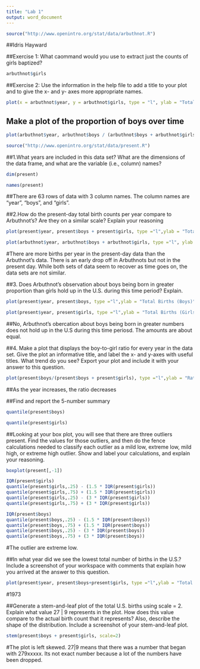 ```yaml
---
title: "Lab 1"
output: word_document
---
```

```r
source("http://www.openintro.org/stat/data/arbuthnot.R") 
```
##Idris Hayward

##Exercise 1:  What caommand would you use to extract just the counts of girls baptized?

```r
arbuthnot$girls
```

##Exercise 2: Use the information in the help file to add a title to your plot and to give the x- and y- axes more appropriate names.
```r
plot(x = arbuthnot$year, y = arbuthnot$girls, type = "l", ylab = "Total Number of Baptisms (Girls)", xlab = "Years")
```

## Make a plot of the proportion of boys over time
```r
plot(arbuthnot$year, arbuthnot$boys / (arbuthnot$boys + arbuthnot$girls), type = "l",ylab = "Porportion of Boys", xlab = "Years")
```

```r
source("http://www.openintro.org/stat/data/present.R") 
```
##1.What years are included in this data set? What are the dimensions of the data frame, and what are the variable (i.e., column) names?
```r
dim(present)
```
```r
names(present)
```
##There are 63 rows of data with 3 column names.  The column names are "year", "boys", and "girls".

##2.How do the present-day total birth counts per year compare to Arbuthnot's? Are they on a similar scale? Explain your reasoning
```r
plot(present$year, present$boys + present$girls, type ="l",ylab = "Total Births", xlab = "Years")
```
```r
plot(arbuthnot$year, arbuthnot$boys + arbuthnot$girls, type ="l", ylab = "Total Births", xlab = "Years")
```

#There are more births per year in the present-day data than the Arbuthnot's data.  There is an early drop off in Arbuthnots but not in the present day.  While both sets of data seem to recover as time goes on, the data sets are not similar.

##3. Does Arbuthnot's observation about boys being born in greater proportion than girls hold up in the U.S. during this time period? Explain.
```r
plot(present$year, present$boys, type ="l",ylab = "Total Births (Boys)", xlab = "Years")
```
```r
plot(present$year, present$girls, type ="l",ylab = "Total Births (Girls)", xlab = "Years")
```

##No, Arbuthnot's obercation about boys being born in greater numbers does not hold up in the U.S during this time periosd.  The amounts are about equal.

##4. Make a plot that displays the boy-to-girl ratio for every year in the data set. Give the plot an informative title, and label the x- and y-axes with useful titles. What trend do you see? Export your plot and include it with your answer to this question. 

```r
plot(present$boys/(present$boys + present$girls), type ="l",ylab = "Ratio Boys to Girls", xlab = "Years")
```
##As the year increases, the ratio decreases

##Find and report the 5-number summary
```r
quantile(present$boys)
```
```r
quantile(present$girls)
```


##Looking at your box plot, you will see that there are three outliers present. Find the values for those outliers, and then do the fence calculations needed to classify each outlier as a mild low, extreme low, mild high, or extreme high outlier. Show and label your calculations, and explain your reasoning.

```r
boxplot(present[,-1])
```

```r
IQR(present$girls)
quantile(present$girls,.25) - (1.5 * IQR(present$girls))
quantile(present$girls,.75) + (1.5 * IQR(present$girls))
quantile(present$girls,.25) - (3 * IQR(present$girls))
quantile(present$girls,.75) + (3 * IQR(present$girls))
```

```r
IQR(present$boys)
quantile(present$boys,.25) - (1.5 * IQR(present$boys))
quantile(present$boys,.75) + (1.5 * IQR(present$boys))
quantile(present$boys,.25) - (3 * IQR(present$boys))
quantile(present$boys,.75) + (3 * IQR(present$boys))
```

#The outlier are extreme low.

##In what year did we see the lowest total number of births in the U.S.? Include a screenshot of your workspace with comments that explain how you arrived at the answer to this question. 
```r
plot(present$year, present$boys+present$girls, type ="l",ylab = "Total Births (Boys)", xlab = "Years")
```
#1973

##Generate a stem-and-leaf plot of the total U.S. births using scale = 2. Explain what value 27 | 9 represents in the plot. How does this value compare to the actual birth count that it represents? Also, describe the shape of the distribution. Include a screenshot of your stem-and-leaf plot.
```r
stem(present$boys + present$girls, scale=2)
```

#The plot is left skewed.  27|9 means that there was a number that began with 279xxxxx.  Its not exact number because a lot of the numbers have been dropped.